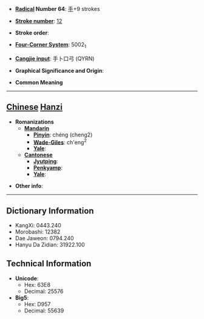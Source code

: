 * '''[[Wiktionary:Chinese radical index| Radical]] Number 64''': [[Wiktionary:Chinese radical index 手|手]]+9 strokes

* '''[[Wiktionary:Chinese total strokes index|Stroke number]]''': [[Wiktionary:Chinese total strokes index 12|12]]

* '''Stroke order''': 

* '''[[Wiktionary:Chinese four corner index|Four-Corner System]]''': 5002<sub>1</sub>

* '''[[Wiktionary:Chinese Cangjie index|Cangjie input]]''': 手卜口弓 (QYRN)

* '''Graphical Significance and Origin''': 

* '''Common Meaning'''

----

== [[Chinese]] [[Hanzi]] ==

* '''Romanizations'''
** '''[[Mandarin]]'''
*** '''[[Pinyin]]''': chéng (cheng2)
*** '''[[Wade-Giles]]''': ch'eng<sup>2</sup>
*** '''[[Yale]]''': 
** '''[[Cantonese]]'''
*** '''[[Jyutping]]''':
*** '''[[Penkyamp]]''': 
*** '''[[Yale]]''': 

* '''Other info''': 

----

== Dictionary Information ==

* KangXi: 0443.240
* Morobashi: 12382
* Dae Jaweon: 0794.240
* Hanyu Da Zidian: 31922.100

== Technical Information ==

* '''Unicode''':
** Hex: 63E8
** Decimal: 25576
* '''Big5''':
** Hex: D957
** Decimal: 55639